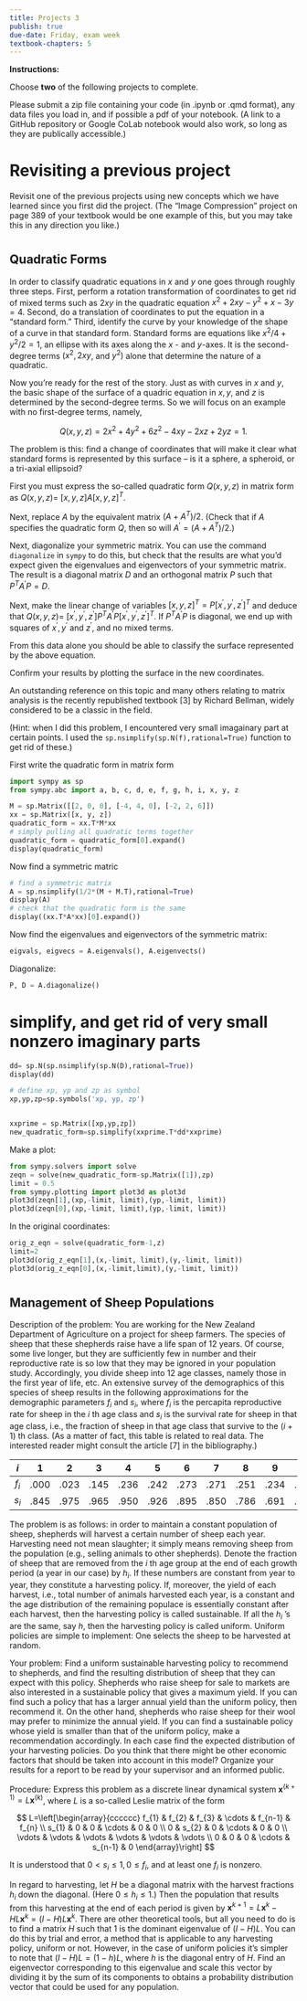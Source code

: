 ```yaml
---
title: Projects 3
publish: true
due-date: Friday, exam week
textbook-chapters: 5
---
```


**Instructions:**

Choose **two** of the following projects to complete.

Please submit a zip file containing your code (in .ipynb or .qmd format), any data files you load in, and if possible a pdf of your notebook. (A link to a GitHub repository or Google CoLab notebook would also work, so long as they are publically accessible.)

# Revisiting a previous project

Revisit one of the previous projects using new concepts which we have learned since you first did the project. (The "Image Compression" project on page 389 of your textbook would be one example of this, but you may take this in any direction you like.)


# 
## Quadratic Forms

In order to classify quadratic equations in $x$ and $y$ one goes through roughly three steps. First, perform a rotation transformation of coordinates to get rid of mixed terms such as $2 x y$ in the quadratic equation $x^{2}+2 x y-y^{2}+x-3 y=4$. Second, do a translation of coordinates to put the equation in a "standard form." Third, identify the curve by your knowledge of the shape of a curve in that standard form. Standard forms are equations like $x^{2} / 4+y^{2} / 2=1$, an ellipse with its axes along the $x$ - and $y$-axes. It is the second-degree terms $\left(x^{2}, 2 x y\right.$, and $\left.y^{2}\right)$ alone that determine the nature of a quadratic.

Now you're ready for the rest of the story. Just as with curves in $x$ and $y$, the basic shape of the surface of a quadric equation in $x, y$, and $z$ is determined by the second-degree terms. So we will focus on an example with no first-degree terms, namely,

$$
Q(x, y, z)=2 x^{2}+4 y^{2}+6 z^{2}-4 x y-2 x z+2 y z=1 .
$$

The problem is this: find a change of coordinates that will make it clear what standard forms is represented by this surface -- is it a sphere, a spheroid, or a tri-axial ellipsoid? 

First you must express the so-called quadratic form $Q(x, y, z)$ in matrix form as $Q(x, y, z)=$ $[x, y, z] A[x, y, z]^{T}$.

Next, replace $A$ by the equivalent matrix $\left(A+A^{T}\right) / 2$. (Check that if $A$ specifies the quadratic form $Q$, then so will $A^\prime = \left(A+A^{T}\right) / 2$.)

Next, diagonalize your symmetric matrix. You can use the command `diagonalize` in `sympy` to do this, but check that the results are what you'd expect given the eigenvalues and eigenvectors of your symmetric matrix. The result is a diagonal matrix $D$ and an orthogonal matrix $P$ such that $P^{T} A^\prime P=D$.

 Next, make the linear change of variables $[x, y, z]^{T}=P\left[x^{\prime}, y^{\prime}, z^{\prime}\right]^{T}$ and deduce that $Q(x, y, z)=$ $\left[x^{\prime}, y^{\prime}, z^{\prime}\right] P^{T} A^\prime P\left[x^{\prime}, y^{\prime}, z^{\prime}\right]^{T}$. If $P^{T} A^\prime P$ is diagonal, we end up with squares of $x^{\prime}, y^{\prime}$ and $z^{\prime}$, and no mixed terms.

From this data alone you should be able to classify the surface represented by the above equation. 

Confirm your results by plotting the surface in the new coordinates.

An outstanding reference on this topic and many others relating to matrix analysis is the recently republished textbook [3] by Richard Bellman, widely considered to be a classic in the field.

(Hint: when I did this problem, I encountered very small imagainary part at certain points. I used the `sp.nsimplify(sp.N(f),rational=True)` function to get rid of these.)

::: solutions


First write the quadratic form in matrix form

```python
import sympy as sp
from sympy.abc import a, b, c, d, e, f, g, h, i, x, y, z

M = sp.Matrix([[2, 0, 0], [-4, 4, 0], [-2, 2, 6]])
xx = sp.Matrix([x, y, z])
quadratic_form = xx.T*M*xx
# simply pulling all quadratic terms together
quadratic_form = quadratic_form[0].expand()
display(quadratic_form)
```

Now find a symmetric matric

```python
# find a symmetric matrix
A = sp.nsimplify(1/2*(M + M.T),rational=True)
display(A)
# check that the quadratic form is the same
display((xx.T*A*xx)[0].expand())
```

Now find the eigenvalues and eigenvectors of the symmetric matrix:

```python
eigvals, eigvecs = A.eigenvals(), A.eigenvects()
```


Diagonalize:


```python
P, D = A.diagonalize()
```

# simplify, and get rid of very small nonzero imaginary parts


```python
dd= sp.N(sp.nsimplify(sp.N(D),rational=True))
display(dd)
```


```python

# define xp, yp and zp as symbol
xp,yp,zp=sp.symbols('xp, yp, zp')


xxprime = sp.Matrix([xp,yp,zp])
new_quadratic_form=sp.simplify(xxprime.T*dd*xxprime)
```

Make a plot:

```python
from sympy.solvers import solve
zeqn = solve(new_quadratic_form-sp.Matrix([1]),zp)
limit = 0.5
from sympy.plotting import plot3d as plot3d
plot3d(zeqn[1],(xp,-limit, limit),(yp,-limit, limit))
plot3d(zeqn[0],(xp,-limit, limit),(yp,-limit, limit))
```

In the original coordinates:

```python
orig_z_eqn = solve(quadratic_form-1,z)
limit=2
plot3d(orig_z_eqn[1],(x,-limit, limit),(y,-limit, limit))
plot3d(orig_z_eqn[0],(x,-limit,limit),(y,-limit, limit))
```

:::


#
## Management of Sheep Populations

Description of the problem: You are working for the New Zealand Department of Agriculture on a project for sheep farmers. The species of sheep that these shepherds raise have a life span of 12 years. Of course, some live longer, but they are sufficiently few in number and their reproductive rate is so low that they may be ignored in your population study. Accordingly, you divide sheep into 12 age classes, namely those in the first year of life, etc. An extensive survey of the demographics of this species of sheep results in the following approximations for the demographic parameters $f_{i}$ and $s_{i}$, where $f_{i}$ is the percapita reproductive rate for sheep in the $i$ th age class and $s_{i}$ is the survival rate for sheep in that age class, i.e., the fraction of sheep in that age class that survive to the $(i+1)$ th class. (As a matter of fact, this table is related to real data. The interested reader might consult the article [7] in the bibliography.)

| $i$ | 1 | 2 | 3 | 4 | 5 | 6 | 7 | 8 | 9 | 10 | 11 | 12 |
| :---: | :---: | :---: | :---: | :---: | :---: | :---: | :---: | :---: | :---: | :---: | :---: | :---: |
| $f_{i}$ | .000 | .023 | .145 | .236 | .242 | .273 | .271 | .251 | .234 | .229 | .216 | .210 |
| $s_{i}$ | .845 | .975 | .965 | .950 | .926 | .895 | .850 | .786 | .691 | .561 | .370 | - |

The problem is as follows: in order to maintain a constant population of sheep, shepherds will harvest a certain number of sheep each year. Harvesting need not mean slaughter; it simply means removing sheep from the population (e.g., selling animals to other shepherds). Denote the fraction of sheep that are removed from the $i$ th age group at the end of each growth period
(a year in our case) by $h_{i}$. If these numbers are constant from year to year, they constitute a harvesting policy. If, moreover, the yield of each harvest, i.e., total number of animals harvested each year, is a constant and the age distribution of the remaining populace is essentially constant after each harvest, then the harvesting policy is called sustainable. If all the $h_{i}$ 's are the same, say $h$, then the harvesting policy is called uniform. Uniform policies are simple to implement: One selects the sheep to be harvested at random.

Your problem: Find a uniform sustainable harvesting policy to recommend to shepherds, and find the resulting distribution of sheep that they can expect with this policy. Shepherds who raise sheep for sale to markets are also interested in a sustainable policy that gives a maximum yield. If you can find such a policy that has a larger annual yield than the uniform policy, then recommend it. On the other hand, shepherds who raise sheep for their wool may prefer to minimize the annual yield. If you can find a sustainable policy whose yield is smaller than that of the uniform policy, make a recommendation accordingly. In each case find the expected distribution of your harvesting policies. Do you think that there might be other economic factors that should be taken into account in this model? Organize your results for a report to be read by your supervisor and an informed public.

Procedure: Express this problem as a discrete linear dynamical system $\mathbf{x}^{(k+1)}=L \mathbf{x}^{(k)}$, where $L$ is a so-called Leslie matrix of the form

$$
L=\left[\begin{array}{cccccc}
f_{1} & f_{2} & f_{3} & \cdots & f_{n-1} & f_{n} \\
s_{1} & 0 & 0 & \cdots & 0 & 0 \\
0 & s_{2} & 0 & \cdots & 0 & 0 \\
\vdots & \vdots & \vdots & \vdots & \vdots & \vdots \\
0 & 0 & 0 & \cdots & s_{n-1} & 0
\end{array}\right]
$$

It is understood that $0<s_{i} \leq 1,0 \leq f_{i}$, and at least one $f_{i}$ is nonzero.

In regard to harvesting, let $H$ be a diagonal matrix with the harvest fractions $h_{i}$ down the diagonal. (Here $0 \leq h_{i} \leq 1$.) Then the population that results from this harvesting at the end of each period is given by $\mathbf{x}^{k+1}=L \mathbf{x}^{k}-H L \mathbf{x}^{k}=(I-H) L \mathbf{x}^{k}$. There are other theoretical tools, but all you need to do is to find a matrix $H$ such that 1 is the dominant eigenvalue of $(I-H) L$. You can do this by trial and error, a method that is applicable to any harvesting policy, uniform or not. However, in the case of uniform policies it's simpler to note that $(I-H) L=(1-h) L$, where $h$ is the diagonal entry of $H$. Find an eigenvector corresponding to this eigenvalue and scale this vector by dividing it by the sum of its components to obtains a probability distribution vector that could be used for any population.
